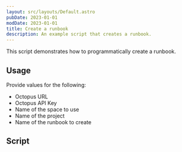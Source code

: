 ```yaml
---
layout: src/layouts/Default.astro
pubDate: 2023-01-01
modDate: 2023-01-01
title: Create a runbook
description: An example script that creates a runbook.
---
```


This script demonstrates how to programmatically create a runbook.

## Usage

Provide values for the following:

- Octopus URL
- Octopus API Key
- Name of the space to use
- Name of the project
- Name of the runbook to create

## Script

<CreateRunbookScripts />
